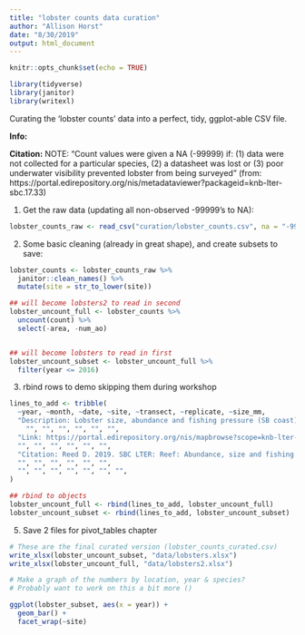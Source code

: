 ```yaml
---
title: "lobster counts data curation"
author: "Allison Horst"
date: "8/30/2019"
output: html_document
---
```


```r
knitr::opts_chunk$set(echo = TRUE)
```

```r
library(tidyverse)
library(janitor)
library(writexl)
```


Curating the 'lobster counts' data into a perfect, tidy, ggplot-able CSV file. 

**Info:**

**Citation:**
NOTE: "Count values were given a NA (-99999) if: (1) data were not collected for a particular species, (2) a datasheet was lost or (3) poor underwater visibility prevented lobster from being surveyed" (from: https://portal.edirepository.org/nis/metadataviewer?packageid=knb-lter-sbc.17.33)

1. Get the raw data (updating all non-observed -99999's to NA):
```r

lobster_counts_raw <- read_csv("curation/lobster_counts.csv", na = "-99999")

```

2. Some basic cleaning (already in great shape), and create subsets to save: 
```r

lobster_counts <- lobster_counts_raw %>% 
  janitor::clean_names() %>% 
  mutate(site = str_to_lower(site))

## will become lobsters2 to read in second
lobster_uncount_full <- lobster_counts %>%
  uncount(count) %>%
  select(-area, -num_ao)


## will become lobsters to read in first
lobster_uncount_subset <- lobster_uncount_full %>%
  filter(year <= 2016) 

```

3. rbind rows to demo skipping them during workshop
```r
lines_to_add <- tribble(
  ~year, ~month, ~date, ~site, ~transect, ~replicate, ~size_mm, 
  "Description: Lobster size, abundance and fishing pressure (SB coast)", 
    "", "", "", "", "", "", 
  "Link: https://portal.edirepository.org/nis/mapbrowse?scope=knb-lter-sbc&identifier=77&revision=newest", 
  "", "", "", "", "", "",   
  "Citation: Reed D. 2019. SBC LTER: Reef: Abundance, size and fishing effort for California Spiny Lobster (Panulirus interruptus), ongoing since 2012. Environmental Data Initiative. [doi](https://doi.org/10.6073/pasta/a593a675d644fdefb736750b291579a0).", 
  "", "", "", "", "", "", 
  "", "", "", "", "", "", "",
)

## rbind to objects
lobster_uncount_full <- rbind(lines_to_add, lobster_uncount_full)
lobster_uncount_subset <- rbind(lines_to_add, lobster_uncount_subset)

```


5. Save 2 files for pivot_tables chapter
```r

# These are the final curated version (lobster_counts_curated.csv)
write_xlsx(lobster_uncount_subset, "data/lobsters.xlsx")
write_xlsx(lobster_uncount_full, "data/lobsters2.xlsx")

# Make a graph of the numbers by location, year & species?
# Probably want to work on this a bit more ()

ggplot(lobster_subset, aes(x = year)) +
  geom_bar() +
  facet_wrap(~site)

```

